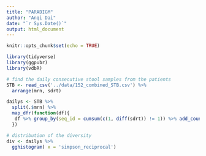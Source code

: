 ```yaml
---
title: "PARADIGM"
author: "Anqi Dai"
date: "`r Sys.Date()`"
output: html_document
---
```


```r
knitr::opts_chunk$set(echo = TRUE)
```

```r
library(tidyverse)
library(ggpubr)
library(vdbR)
```

```r
# find the daily consecutive stool samples from the patients
STB <- read_csv('../data/152_combined_STB.csv') %>% 
  arrange(mrn, sdrt)

dailys <- STB %>% 
  split(.$mrn) %>% 
  map_dfr(function(df){
   df %>% group_by(seq_id = cumsum(c(1, diff(sdrt)) != 1)) %>% add_count(seq_id) %>% filter(n != 1)
  })

# distribution of the diversity
div <- dailys %>% 
  gghistogram( x = 'simpson_reciprocal')
```

